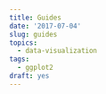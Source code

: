 ```yaml
---
title: Guides
date: '2017-07-04'
slug: guides
topics:
  - data-visualization
tags:
  - ggplot2
draft: yes
---
```


